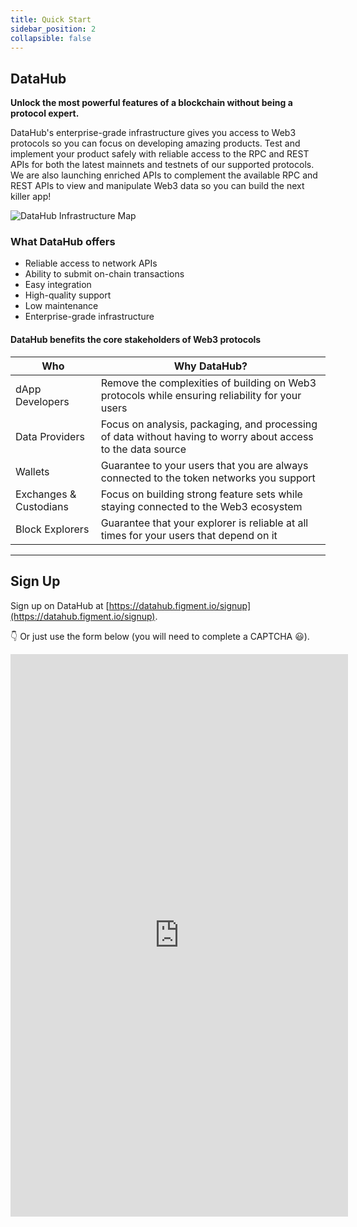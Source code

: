 ```yaml
---
title: Quick Start
sidebar_position: 2
collapsible: false
---
```



## DataHub

**Unlock the most powerful features of a blockchain without being a protocol expert.**

DataHub's enterprise-grade infrastructure gives you access to Web3 protocols so you can focus on developing amazing products. Test and implement your product safely with reliable access to the RPC and REST APIs for both the latest mainnets and testnets of our supported protocols.
We are also launching enriched APIs to complement the available RPC and REST APIs to view and manipulate Web3 data so you can build the next killer app!

![DataHub Infrastructure Map](/img/datahub/datahub_infrastructure.png)

### What DataHub offers

- Reliable access to network APIs
- Ability to submit on-chain transactions
- Easy integration
- High-quality support
- Low maintenance
- Enterprise-grade infrastructure

#### DataHub benefits the core stakeholders of Web3 protocols

| Who                    | Why DataHub?                                                                                                 |
| ---------------------- | ------------------------------------------------------------------------------------------------------------ |
| dApp Developers        | Remove the complexities of building on Web3 protocols while ensuring reliability for your users             |
| Data Providers         | Focus on analysis, packaging, and processing of data without having to worry about access to the data source |
| Wallets                | Guarantee to your users that you are always connected to the token networks you support                      |
| Exchanges & Custodians | Focus on building strong feature sets while staying connected to the Web3 ecosystem                          |
| Block Explorers        | Guarantee that your explorer is reliable at all times for your users that depend on it                       |

---

## Sign Up

Sign up on DataHub at [https://datahub.figment.io/signup](https://datahub.figment.io/signup).

👇 Or just use the form below (you will need to complete a CAPTCHA 😃).

<iframe
  className="signup shadow--tl"
  width="540"
  height="900"
  src="https://datahub.figment.io/signup"
  title="Build with Figment"
  frameborder="0"
  allow="accelerometer; autoplay; clipboard-write; encrypted-media; gyroscope; picture-in-picture"
  allowfullscreen
></iframe>
